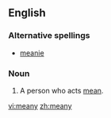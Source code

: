 ==English==

===Alternative spellings===
* [[meanie]]

===Noun===
{{en-noun|meanies}}

# {{informal}} A person who acts [[mean]].

[[vi:meany]]
[[zh:meany]]
